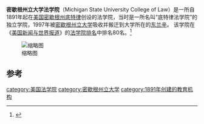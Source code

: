'''密歇根州立大学法学院'''（Michigan State University College of Law）是一所自1891年起在[[美国|美国]][[密歇根州|密歇根州]][[底特律|底特律]]创设的法学院，当时是一所名叫“底特律法学院”的独立学院，1997年被[[密歇根州立大学|密歇根州立大学]]吸收并搬迁到大学所在的[[东兰辛|东兰辛]]。
该学院在《[[美国新闻与世界报道|美国新闻与世界报道]]》的[[美国法学院排名|法学院排名]]中排名80名。<ref name="Top 2012 Law School Rankings">{{cite web | url=http://www.top-law-schools.com/rankings.html | title=Top 2012 Law School Rankings | accessdate=2012-10-02 | archive-date=2013-07-07 | archive-url=https://web.archive.org/web/20130707060344/http://www.top-law-schools.com/rankings.html | dead-url=no }}</ref>

[[File:MSU_Law_School_1.jpg|缩略图]]
==参考==
{{reflist}}

{{univ-stub}}

[[category:美国法学院|category:美国法学院]]
[[category:密歇根州立大学|category:密歇根州立大学]]
[[category:1891年创建的教育机构|category:1891年创建的教育机构]]